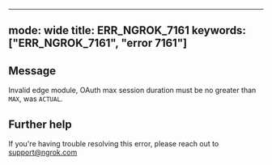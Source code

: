 
---
mode: wide
title: ERR_NGROK_7161
keywords: ["ERR_NGROK_7161", "error 7161"]
---

## Message
Invalid edge module, OAuth max session duration must be no greater than `MAX`, was `ACTUAL`.




## Further help
If you're having trouble resolving this error, please reach out to [support@ngrok.com](mailto:support@ngrok.com?subject=Help%20with%20ERR_NGROK_7161)

